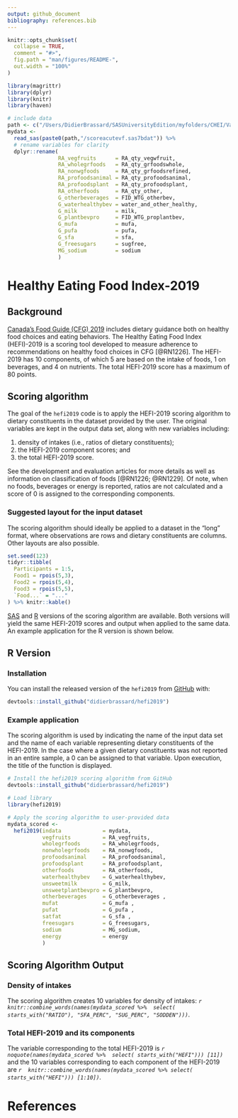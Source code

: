 ```yaml
---
output: github_document
bibliography: references.bib
---
```


```r
knitr::opts_chunk$set(
  collapse = TRUE,
  comment = "#>",
  fig.path = "man/figures/README-",
  out.width = "100%"
)

library(magrittr)
library(dplyr)
library(knitr)
library(haven)

# include data
path <- c("/Users/DidierBrassard/SASUniversityEdition/myfolders/CHEI/Validation/Temp/")
mydata <-
  read_sas(paste0(path,"/scoreacutevf.sas7bdat")) %>%
  # rename variables for clarity
  dplyr::rename(
                RA_vegfruits      = RA_qty_vegwfruit,
                RA_wholegrfoods   = RA_qty_grfoodswhole,
                RA_nonwgfoods     = RA_qty_grfoodsrefined,
                RA_profoodsanimal = RA_qty_profoodsanimal,
                RA_profoodsplant  = RA_qty_profoodsplant,
                RA_otherfoods     = RA_qty_other,
                G_otherbeverages  = FID_WTG_otherbev,
                G_waterhealthybev = water_and_other_healthy,
                G_milk            = milk,
                G_plantbevpro     = FID_WTG_proplantbev,
                G_mufa            = mufa,
                G_pufa            = pufa,
                G_sfa             = sfa,
                G_freesugars      = sugfree,
                MG_sodium         = sodium
                )

```

# Healthy Eating Food Index-2019

<!-- badges: start -->

<!-- badges: end -->

## Background

[Canada's Food Guide (CFG) 2019](https://food-guide.canada.ca/en/) includes dietary guidance both on healthy food choices and eating behaviors. The Healthy Eating Food Index (HEFI)-2019 is a scoring tool developed to measure adherence to recommendations on healthy food choices in CFG [@RN1226]. The HEFI-2019 has 10 components, of which 5 are based on the intake of foods, 1 on beverages, and 4 on nutrients. The total HEFI-2019 score has a maximum of 80 points.  

## Scoring algorithm

The goal of the `hefi2019` code is to apply the HEFI-2019 scoring algorithm to dietary constituents in the dataset provided by the user. The original variables are kept in the output data set, along with new variables including:

1.  density of intakes (i.e., ratios of dietary constituents);
2.  the HEFI-2019 component scores; and
3.  the total HEFI-2019 score.

See the development and evaluation articles for more details as well as information on classification of foods [@RN1226; @RN1229]. Of note, when no foods, beverages or energy is reported, ratios are not calculated and a score of 0 is assigned to the corresponding components.

### Suggested layout for the input dataset

The scoring algorithm should ideally be applied to a dataset in the "long" format, where observations are rows and dietary constituents are columns. Other layouts are also possible.

```r

set.seed(123)
tidyr::tibble(
  Participants = 1:5,
  Food1 = rpois(5,3),
  Food2 = rpois(5,4),
  Food3 = rpois(5,5),
  `Food...` = "..."
) %>% knitr::kable()

```

[SAS](./SAS/hefi2019.scoring.macro.sas) and [R](./R/hefi2019.scoring.macro.R) versions of the scoring algorithm are available. Both versions will yield the same HEFI-2019 scores and output when applied to the same data. An example application for the R version is shown below.

## R Version

### Installation

You can install the released version of the `hefi2019` from [GitHub](https://github.com) with:

``` r
devtools::install_github("didierbrassard/hefi2019")
```

### Example application

The scoring algorithm is used by indicating the name of the input data set and the name of each variable representing dietary constituents of the HEFI-2019. In the case where a given dietary constituents was not reported in an entire sample, a 0 can be assigned to that variable. Upon execution, the title of the function is displayed.

```r
# Install the hefi2019 scoring algorithm from GitHub
devtools::install_github("didierbrassard/hefi2019")

# Load library
library(hefi2019)

# Apply the scoring algorithm to user-provided data
mydata_scored <- 
  hefi2019(indata             = mydata,
           vegfruits          = RA_vegfruits,
           wholegrfoods       = RA_wholegrfoods,
           nonwholegrfoods    = RA_nonwgfoods,
           profoodsanimal     = RA_profoodsanimal,
           profoodsplant      = RA_profoodsplant,
           otherfoods         = RA_otherfoods,
           waterhealthybev    = G_waterhealthybev,
           unsweetmilk        = G_milk,
           unsweetplantbevpro = G_plantbevpro,
           otherbeverages     = G_otherbeverages ,
           mufat              = G_mufa ,
           pufat              = G_pufa ,
           satfat             = G_sfa ,
           freesugars         = G_freesugars,
           sodium             = MG_sodium,
           energy             = energy
           )

```

## Scoring Algorithm Output

### Density of intakes

The scoring algorithm creates 10 variables for density of intakes: *`r knitr::combine_words(names(mydata_scored %>%  select( starts_with("RATIO"), "SFA_PERC", "SUG_PERC", "SODDEN")))`*.

### Total HEFI-2019 and its components

The variable corresponding to the total HEFI-2019 is *`r noquote(names(mydata_scored %>%  select( starts_with("HEFI"))) [11])`* and the 10 variables corresponding to each component of the HEFI-2019 are *`r  knitr::combine_words(names(mydata_scored %>% select( starts_with("HEFI"))) [1:10])`*.

# References
